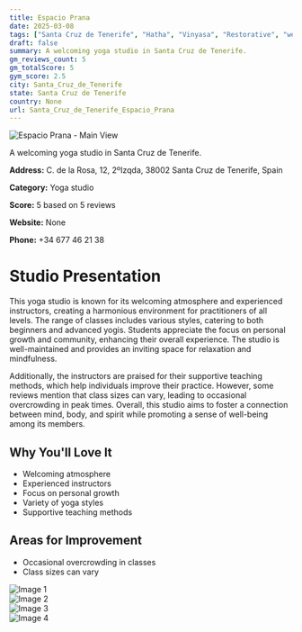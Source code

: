 ```yaml
---
title: Espacio Prana
date: 2025-03-08
tags: ["Santa Cruz de Tenerife", "Hatha", "Vinyasa", "Restorative", "welcoming", "community-focused", "Santa Cruz de Tenerife"]  
draft: false
summary: A welcoming yoga studio in Santa Cruz de Tenerife.
gm_reviews_count: 5
gm_totalScore: 5
gym_score: 2.5
city: Santa_Cruz_de_Tenerife
state: Santa Cruz de Tenerife
country: None
url: Santa_Cruz_de_Tenerife_Espacio_Prana
---
```


<div className="aspect-[16/9] relative my-8">
  <img 
    src="https://lh5.googleusercontent.com/p/AF1QipOWf_t0eD7GPsf2vtPs9n5FZTt2BPJwa4BYfbLC=w1920-h1080-k-no"
    alt="Espacio Prana - Main View"
    className="object-cover absolute inset-0 w-full h-full rounded-lg"
  />
</div>

A welcoming yoga studio in Santa Cruz de Tenerife.

**Address:** C. de la Rosa, 12, 2ºIzqda, 38002 Santa Cruz de Tenerife, Spain

**Category:** Yoga studio

**Score:** 5 based on 5 reviews

**Website:** None

**Phone:** +34 677 46 21 38

# Studio Presentation

This yoga studio is known for its welcoming atmosphere and experienced instructors, creating a harmonious environment for practitioners of all levels. The range of classes includes various styles, catering to both beginners and advanced yogis. Students appreciate the focus on personal growth and community, enhancing their overall experience. The studio is well-maintained and provides an inviting space for relaxation and mindfulness.

Additionally, the instructors are praised for their supportive teaching methods, which help individuals improve their practice. However, some reviews mention that class sizes can vary, leading to occasional overcrowding in peak times. Overall, this studio aims to foster a connection between mind, body, and spirit while promoting a sense of well-being among its members.

## Why You'll Love It

- Welcoming atmosphere
- Experienced instructors
- Focus on personal growth
- Variety of yoga styles
- Supportive teaching methods

## Areas for Improvement

- Occasional overcrowding in classes
- Class sizes can vary

<div className="grid grid-cols-1 xl:grid-cols-2 gap-4 my-8">
<div className="aspect-[4/3] relative"><img src="https://lh5.googleusercontent.com/p/AF1QipO0V4_JVEL0QGd7VVt1_37h0GyRzn_OcD0LZmeY=w1920-h1080-k-no" alt="Image 1" className="object-cover absolute inset-0 w-full h-full rounded-lg" /></div>
<div className="aspect-[4/3] relative"><img src="https://lh5.googleusercontent.com/p/AF1QipNrRab8Cj2roqy-EOUC2unhguOCmIxE36xGUIC9=w1920-h1080-k-no" alt="Image 2" className="object-cover absolute inset-0 w-full h-full rounded-lg" /></div>
<div className="aspect-[4/3] relative"><img src="https://lh5.googleusercontent.com/p/AF1QipOnbitQ2F5RMamlGJ6ETHX0aR-Ui18rsEYtvXRp=w1920-h1080-k-no" alt="Image 3" className="object-cover absolute inset-0 w-full h-full rounded-lg" /></div>
<div className="aspect-[4/3] relative"><img src="https://lh5.googleusercontent.com/p/AF1QipMN4zaY2T38hroE9ORlXPrABuxsYtvCPBZBFdDB=w1920-h1080-k-no" alt="Image 4" className="object-cover absolute inset-0 w-full h-full rounded-lg" /></div>
</div>